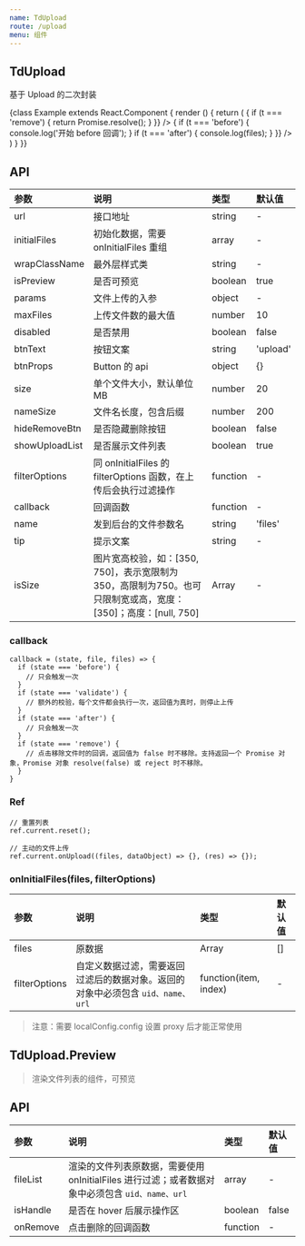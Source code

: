 ```yaml
---
name: TdUpload
route: /upload
menu: 组件
---
```



## TdUpload

基于 Upload 的二次封装

<Playground>
{class Example extends React.Component {
  render () {
    return (
      <Row>
          <Col span={12}>
            <TdUpload
              size={5}
              multiple
              // disabled
              btnText="上传"
              tip="仅支持 pdf 文件。"
              // listType="picture-card"
              callback={(t) => {
                if (t === 'remove') {
                  return Promise.resolve();
                }
              }}
            />
          </Col>
          <Col span={12}>
            <TdUpload
              size={5}
              multiple
              btnText="上传"
              isSize={[938]}
              accept="image/*"
              tip="仅支持图片格式。"
              listType="picture-card"
              callback={(t, file, files) => {
                if (t === 'before') {
                  console.log('开始 before 回调');
                }
                if (t === 'after') {
                  console.log(files);
                }
              }}
            />
          </Col>
      </Row>
    )
  }
}}
</Playground>

## API

|参数|说明|类型|默认值|
|:--|:--|:--|:--|
|url|接口地址|string|-|
|initialFiles|初始化数据，需要 onInitialFiles 重组|array|-|
|wrapClassName|最外层样式类|string|-|
|isPreview|是否可预览|boolean|true|
|params|文件上传的入参|object|-|
|maxFiles|上传文件数的最大值|number|10|
|disabled|是否禁用|boolean|false|
|btnText|按钮文案|string|'upload'|
|btnProps|Button 的 api|object|{}|
|size|单个文件大小，默认单位 MB|number|20|
|nameSize|文件名长度，包含后缀|number|200|
|hideRemoveBtn|是否隐藏删除按钮|boolean|false|
|showUploadList|是否展示文件列表|boolean|true|
|filterOptions|同 onInitialFiles 的 filterOptions 函数，在上传后会执行过滤操作|function|-|
|callback|回调函数|function|-|
|name|发到后台的文件参数名|string|'files'|
|tip|提示文案|string|-|
|isSize|图片宽高校验，如：[350, 750]，表示宽限制为350，高限制为750。也可只限制宽或高，宽度：[350]；高度：[null, 750]|Array|-|

### callback

```
callback = (state, file, files) => {
  if (state === 'before') {
    // 只会触发一次
  }
  if (state === 'validate') {
    // 额外的校验，每个文件都会执行一次，返回值为真时，则停止上传
  }
  if (state === 'after') {
    // 只会触发一次
  }
  if (state === 'remove') {
    // 点击移除文件时的回调，返回值为 false 时不移除。支持返回一个 Promise 对象，Promise 对象 resolve(false) 或 reject 时不移除。
  }
}
```

### Ref

```
// 重置列表
ref.current.reset();

// 主动的文件上传
ref.current.onUpload((files, dataObject) => {}, (res) => {});
```

### onInitialFiles(files, filterOptions)

|参数|说明|类型|默认值|
|:--|:--|:--|:--|
|files|原数据|Array|[]|
|filterOptions|自定义数据过滤，需要返回过滤后的数据对象。返回的对象中必须包含 `uid、name、url`|function(item, index)|-|

> 注意：需要 localConfig.config 设置 proxy 后才能正常使用

## TdUpload.Preview

> 渲染文件列表的组件，可预览

## API

|参数|说明|类型|默认值|
|:--|:--|:--|:--|
|fileList|渲染的文件列表原数据，需要使用 onInitialFiles 进行过滤；或者数据对象中必须包含 `uid、name、url`|array|-|
|isHandle|是否在 hover 后展示操作区|boolean|false|
|onRemove|点击删除的回调函数|function|-|
